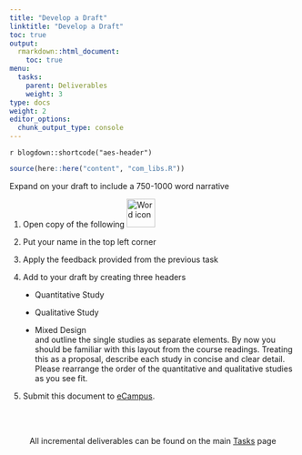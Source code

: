 ```yaml
---
title: "Develop a Draft"
linktitle: "Develop a Draft"
toc: true
output:
  rmarkdown::html_document:
    toc: true
menu:
  tasks:
    parent: Deliverables
    weight: 3
type: docs
weight: 2
editor_options: 
  chunk_output_type: console
---
```


`r blogdown::shortcode("aes-header")`

```r
source(here::here("content", "com_libs.R"))
```

<style>
ul {
    margin-left: 1.5em
}
</style>


Expand on your draft to include a 750-1000 word narrative

1. Open copy of the following <img src="/logos/word-ico.png" alt="Word icon" width="50">

2. Put your name in the top left corner

3. Apply the feedback provided from the previous task 
4. Add to your draft by creating three headers

  + Quantitative Study 
  
  + Qualitative Study
  
  + Mixed Design
  <br>
  and outline the single studies as separate elements. By now you should be familiar with this layout from the course readings. Treating this as a proposal, describe each study in concise and clear detail. Please rearrange the order of the quantitative and qualitative studies as you see fit.
  
5. Submit this document to <a target="_blank" href="https://ecampus.wvu.edu/">eCampus</a>.<br><br>

<br />

<center>
<p id="rounded_corners">
All incremental deliverables can be found on the main <a href="/tasks/#deliverables">Tasks</a> page
<p>
</center>
